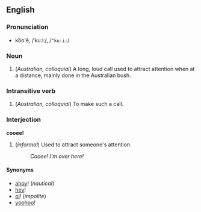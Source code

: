 ==English==
===Pronunciation===
*ko͞o'ē, /ˈkuːiː/, /<tt>"ku:i:</tt>/

===Noun===
#(''Australian, colloquial'') A long, loud call used to attract attention when at a distance, mainly done in the Australian bush.

===Intransitive verb===
#(''Australian, colloquial'') To make such a call.

===Interjection===
'''cooee!'''

#(''informal'')<!--also used outside Australia--> Used to attract someone's attention.
#:''Cooee!  I'm over here!''

====Synonyms====
*[[ahoy]]! (''nautical'')
*[[hey]]!
*[[oi]]! (''impolite'')
*[[yoohoo]]!